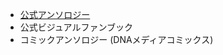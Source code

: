 
- [公式アンソロジー](https://pjsekai.sega.jp/anthology/index.html)
- 公式ビジュアルファンブック
- コミックアンソロジー (DNAメディアコミックス)